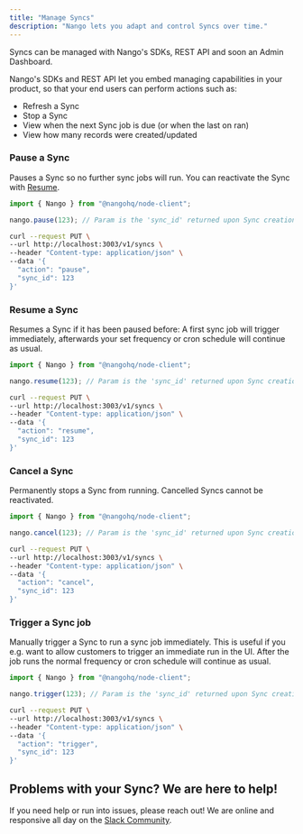 ```yaml
---
title: "Manage Syncs"
description: "Nango lets you adapt and control Syncs over time."
---
```


Syncs can be managed with Nango's SDKs, REST API and soon an Admin Dashboard.

Nango's SDKs and REST API let you embed managing capabilities in your product,
so that your end users can perform actions such as:

- Refresh a Sync
- Stop a Sync
- View when the next Sync job is due (or when the last on ran)
- View how many records were created/updated

### Pause a Sync[](#pause-a-sync "Direct link to Pause a Sync")

Pauses a Sync so no further sync jobs will run. You can reactivate the Sync with
[Resume](#resume-a-sync).

<Tabs>
<Tab title="Node SDK" >

```js
import { Nango } from "@nangohq/node-client";

nango.pause(123); // Param is the 'sync_id' returned upon Sync creation.
```

</Tab>

<Tab title="REST API (curl)" >

```bash
curl --request PUT \
--url http://localhost:3003/v1/syncs \
--header "Content-type: application/json" \
--data '{
  "action": "pause",
  "sync_id": 123
}'
```

</Tab>
</Tabs>

### Resume a Sync[](#resume-a-sync "Direct link to Resume a Sync")

Resumes a Sync if it has been paused before: A first sync job will trigger
immediately, afterwards your set frequency or cron schedule will continue as
usual.

<Tabs>
<Tab title="Node SDK" >

```js
import { Nango } from "@nangohq/node-client";

nango.resume(123); // Param is the 'sync_id' returned upon Sync creation.
```

</Tab>

<Tab title="REST API (curl)" >

```bash
curl --request PUT \
--url http://localhost:3003/v1/syncs \
--header "Content-type: application/json" \
--data '{
  "action": "resume",
  "sync_id": 123
}'
```

</Tab>
</Tabs>

### Cancel a Sync[](#cancel-a-sync "Direct link to Cancel a Sync")

Permanently stops a Sync from running. Cancelled Syncs cannot be reactivated.

<Tabs>
<Tab title="Node SDK" >

```js
import { Nango } from "@nangohq/node-client";

nango.cancel(123); // Param is the 'sync_id' returned upon Sync creation.
```

</Tab>

<Tab title="REST API (curl)" >

```bash
curl --request PUT \
--url http://localhost:3003/v1/syncs \
--header "Content-type: application/json" \
--data '{
  "action": "cancel",
  "sync_id": 123
}'
```

</Tab>
</Tabs>

### Trigger a Sync job[](#trigger-a-sync-job "Direct link to Trigger a Sync job")

Manually trigger a Sync to run a sync job immediately. This is useful if you
e.g. want to allow customers to trigger an immediate run in the UI. After the
job runs the normal frequency or cron schedule will continue as usual.

<Tabs>
<Tab title="Node SDK" >

```js
import { Nango } from "@nangohq/node-client";

nango.trigger(123); // Param is the 'sync_id' returned upon Sync creation.
```

</Tab>

<Tab title="REST API (curl)" >

```bash
curl --request PUT \
--url http://localhost:3003/v1/syncs \
--header "Content-type: application/json" \
--data '{
  "action": "trigger",
  "sync_id": 123
}'
```

</Tab>
</Tabs>

## Problems with your Sync? We are here to help!

If you need help or run into issues, please reach out! We are online and
responsive all day on the [Slack Community](https://nango.dev/slack).
